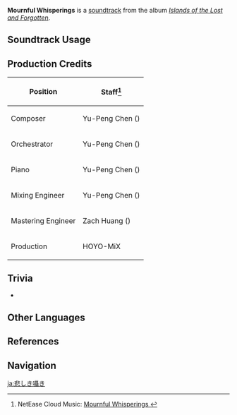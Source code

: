 {{Soundtrack Infobox
|image          = Islands of the Lost and Forgotten.png
|album          = Islands of the Lost and Forgotten
|disc           = 1
|number         = 13
|featured       =
|featured2      =
|featured3      =
|featured_disc  =
|featured_disc2 =
|featured_disc3 =
|youtube_id     = kGGOHDnrC84
|youtube_time   = 1
|spotify_id     = 2oDZwSAcDTLbz5RarfmIkC
|previous       = Echoes of Solitude
|next           = Desire for Calm
}}
'''Mournful Whisperings''' is a [[soundtrack]] from the album ''[[Islands of the Lost and Forgotten]]''.

==Soundtrack Usage==
{{Soundtrack Usage
|quest    = 
|location = Seirai Island
|domain   = 
}}

==Production Credits==
{| class="wikitable"
! Position
! Staff<ref>NetEase Cloud Music: [https://music.163.com/#/song?id=1937114228 Mournful Whisperings {{zh|悲切的低语}}]</ref>
|-
! Composer
| Yu-Peng Chen ({{zh|陈致逸}})
|-
! Orchestrator
| Yu-Peng Chen ({{zh|陈致逸}})
|-
! Piano
| Yu-Peng Chen ({{zh|陈致逸}})
|-
! Mixing Engineer
| Yu-Peng Chen ({{zh|陈致逸}})
|-
! Mastering Engineer
| Zach Huang ({{zh|黄巍}})
|-
! Production
| HOYO-MiX
|}
<!--
==Gallery==
<gallery>
</gallery>
-->

==Trivia==
* {{Transclude|Echoes of Solitude|EchoesOfSolitudeTheme|section=1}}

==Other Languages==
{{Other Languages
|en      = Mournful Whisperings
|zhs     = 悲切的低语
|zhs_rm  = Bēiqiè de Dīyǔ
|zhs_tl  =
|ja      = 悲しき囁き
|ja_rm   = Kanashiki Sasayaki
|ja_tl   = Sorrowful Whispers
}}

==References==
{{Reflist}}

==Navigation==
{{Soundtrack Navbox|Islands of the Lost and Forgotten}}

[[ja:悲しき囁き]]